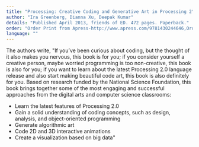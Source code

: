 ```yaml
---
title: "Processing: Creative Coding and Generative Art in Processing 2"
author: "Ira Greenberg, Dianna Xu, Deepak Kumar"
details: "Published April 2013, friends of ED. 472 pages. Paperback."
order: "Order Print from Apress-http://www.apress.com/9781430244646,Order from Amazon-http://www.amazon.com/gp/product/143024464X/ref=as_li_ss_tl?ie=UTF8&camp=1789&creative=390957&creativeASIN=143024464X&linkCode=as2&tag=processing09-20"
language: ""
---
```


The authors write, "If you’ve been curious about coding, but the thought of it also makes you nervous, this book is for you; if you consider yourself a creative person, maybe worried programming is too non-creative, this book is also for you; if you want to learn about the latest Processing 2.0 language release and also start making beautiful code art, this book is also definitely for you. Based on research funded by the National Science Foundation, this book brings together some of the most engaging and successful approaches from the digital arts and computer science classrooms:

- Learn the latest features of Processing 2.0
- Gain a solid understanding of coding concepts, such as design, analysis, and object-oriented programming
- Generate algorithmic art
- Code 2D and 3D interactive animations
- Create a visualization based on big data"
